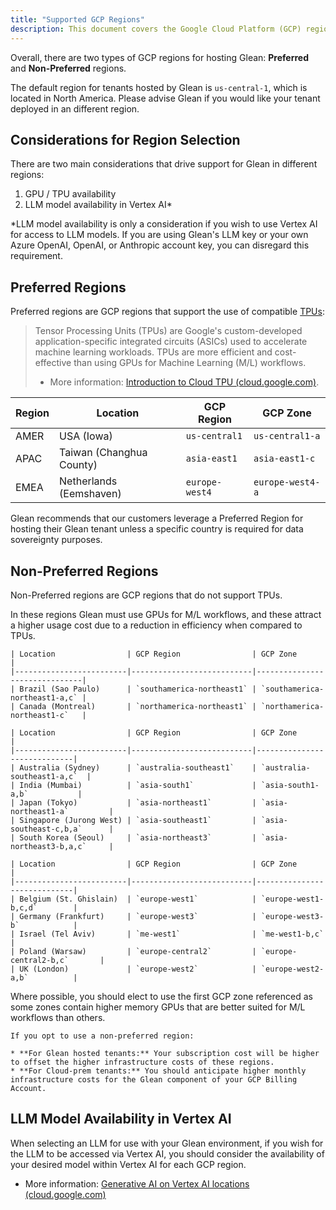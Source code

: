 ```yaml
---
title: "Supported GCP Regions"
description: This document covers the Google Cloud Platform (GCP) regions and zones validated and supported by Glean for tenant deployment
---
```



Overall, there are two types of GCP regions for hosting Glean: **Preferred** and **Non-Preferred** regions.

<Note>

The default region for tenants hosted by Glean is `us-central-1`, which is located in North America. Please advise Glean if you would like your tenant deployed in an different region.

</Note>

## Considerations for Region Selection

There are two main considerations that drive support for Glean in different regions:

1. GPU / TPU availability
2. LLM model availability in Vertex AI*

*LLM model availability is only a consideration if you wish to use Vertex AI for access to LLM models. If you are using Glean's LLM key or your own Azure OpenAI, OpenAI, or Anthropic account key, you can disregard this requirement. 

## Preferred Regions

Preferred regions are GCP regions that support the use of compatible [TPUs](https://cloud.google.com/tpu/docs/regions-zones):


> Tensor Processing Units (TPUs) are Google's custom-developed application-specific integrated circuits (ASICs) used to accelerate machine learning workloads. TPUs are more efficient and cost-effective than using GPUs for Machine Learning (M/L) workflows.
>
> * More information: [Introduction to Cloud TPU (cloud.google.com)](https://cloud.google.com/tpu/docs/intro-to-tpu).

| Region | Location                 | GCP Region     | GCP Zone         |
|--------|--------------------------|----------------|------------------|
| AMER   | USA (Iowa)               | `us-central1`  | `us-central1-a`  |
| APAC   | Taiwan (Changhua County) | `asia-east1`   | `asia-east1-c`   |
| EMEA   | Netherlands (Eemshaven)  | `europe-west4` | `europe-west4-a` |

Glean recommends that our customers leverage a Preferred Region for hosting their Glean tenant unless a specific country is required for data sovereignty purposes.

## Non-Preferred Regions

Non-Preferred regions are GCP regions that do not support TPUs.

In these regions Glean must use GPUs for M/L workflows, and these attract a higher usage cost due to a reduction in efficiency when compared to TPUs.

<Tabs>
<Tab title="AMER">

    | Location                | GCP Region                | GCP Zone                      |
    |-------------------------|---------------------------|-------------------------------|
    | Brazil (Sao Paulo)      | `southamerica-northeast1` | `southamerica-northeast1-a,c` |
    | Canada (Montreal)       | `northamerica-northeast1` | `northamerica-northeast1-c`   |

</Tab>

<Tab title="APAC">

    | Location                | GCP Region                | GCP Zone                    |
    |-------------------------|---------------------------|-----------------------------|
    | Australia (Sydney)      | `australia-southeast1`    | `australia-southeast1-a,c`  |
    | India (Mumbai)          | `asia-south1`             | `asia-south1-a,b`           |
    | Japan (Tokyo)           | `asia-northeast1`         | `asia-northeast1-a`         |
    | Singapore (Jurong West) | `asia-southeast1`         | `asia-southeast-c,b,a`      |
    | South Korea (Seoul)     | `asia-northeast3`         | `asia-northeast3-b,a,c`     |

</Tab>

<Tab title="EMEA">

    | Location                | GCP Region                | GCP Zone                    |
    |-------------------------|---------------------------|-----------------------------|
    | Belgium (St. Ghislain)  | `europe-west1`            | `europe-west1-b,c,d`        |
    | Germany (Frankfurt)     | `europe-west3`            | `europe-west3-b`            |
    | Israel (Tel Aviv)       | `me-west1`                | `me-west1-b,c`              |
    | Poland (Warsaw)         | `europe-central2`         | `europe-central2-b,c`       |
    | UK (London)             | `europe-west2`            | `europe-west2-a,b`          |

</Tab>

</Tabs>

<Tip>
    Where possible, you should elect to use the first GCP zone referenced as some zones contain higher memory GPUs that are better suited for M/L workflows than others.
</Tip>

    If you opt to use a non-preferred region:

    * **For Glean hosted tenants:** Your subscription cost will be higher to offset the higher infrastructure costs of these regions.
    * **For Cloud-prem tenants:** You should anticipate higher monthly infrastructure costs for the Glean component of your GCP Billing Account.


## LLM Model Availability in Vertex AI

When selecting an LLM for use with your Glean environment, if you wish for the LLM to be accessed via Vertex AI, you should consider the availability of your desired model within Vertex AI for each GCP region.

* More information: [Generative AI on Vertex AI locations (cloud.google.com)](https://cloud.google.com/vertex-ai/generative-ai/docs/learn/locations)
